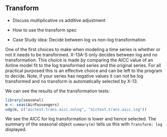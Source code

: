 ## Transform

- Discuss multiplicative vs additive adjustment

- How to use the transform spec

- Case Study idea: Decide between log vs non-log transformation

One of the first choices to make when modeling a time series is whether or not it needs to be transformed. 
X-13A-S only decides between log and no transformation.
This choice is made by comparing the AICC value of an Airline model fit to the log transformed series and the original series. 
For all practical purposed this is an effective choice and can be left to the program to decide. 
Note, if your series has negative values it can not be log transformed and no transform is automatically selected by X-13. 

We can see the results of the transformation tests:

```r
library(seasonal)
m <- seas(AirPassengers)
udg(m, c("aictest.trans.aicc.nolog", "aictest.trans.aicc.log"))
```

We see the AICC for log transformation is lower and hence selected. 
The summary of the seasonal object `summary(m)` tells us this with `Transform: log` displayed. 

